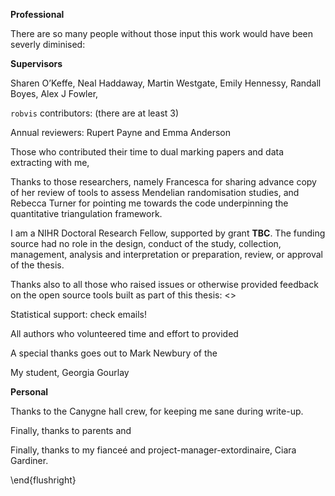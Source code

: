 __Professional__

<!-- TODO CHECK ALL NAME SPELLINGS -->

There are so many people without those input this work would have been severly diminised: 

__Supervisors__

Sharen O'Keffe, Neal Haddaway, Martin Westgate, Emily Hennessy, Randall Boyes, Alex J Fowler, 

`robvis` contributors: (there are at least 3)

Annual reviewers: Rupert Payne and Emma Anderson

Those who contributed their time to dual marking papers and data extracting with me,

Thanks to those researchers, namely Francesca for sharing advance copy of her review of tools to assess Mendelian randomisation studies, and Rebecca Turner for pointing me towards the code underpinning the quantitative triangulation framework.

I am a NIHR Doctoral Research Fellow, supported by grant **TBC**. The funding source had no role in the design, conduct of the study, collection, management, analysis and interpretation or preparation, review, or approval of the thesis.

Thanks also to all those who raised issues or otherwise provided feedback on the open source tools built as part of this thesis:
<<github>>

Statistical support: check emails!

All authors who volunteered time and effort to provided

A special thanks goes out to Mark Newbury of the 

My student, Georgia Gourlay


__Personal__

Thanks to the Canygne hall crew, for keeping me sane during write-up.

Finally, thanks to parents and 

Finally, thanks to my fianceé and project-manager-extordinaire, Ciara Gardiner.


\begin{flushright}
Canynge Hall, Bristol \\\
1 December 2021
\end{flushright}
